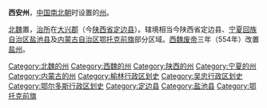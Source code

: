 '''西安州'''，[[中国|中国]][[南北朝|南北朝]]时设置的[[州|州]]。

[[北魏|北魏]]置，[[治所|治所]]在[[大兴郡_(中国)|大兴郡]]（今[[陕西省|陕西省]][[定边县|定边县]]）。辖境相当今陕西省定边县、[[宁夏回族自治区|宁夏回族自治区]][[盐池县|盐池县]]及[[内蒙古自治区|内蒙古自治区]][[鄂托克前旗|鄂托克前旗]]部分区域。[[西魏废帝|西魏废帝]]三年（554年）改置[[盐州|盐州]]。

{{南北朝行政区划小作品}}
[[Category:北魏的州|Category:北魏的州]]
[[Category:西魏的州|Category:西魏的州]]
[[Category:陕西的州|Category:陕西的州]]
[[Category:宁夏的州|Category:宁夏的州]]
[[Category:内蒙古的州|Category:内蒙古的州]]
[[Category:榆林行政区划史|Category:榆林行政区划史]]
[[Category:吴忠行政区划史|Category:吴忠行政区划史]]
[[Category:鄂尔多斯行政区划史|Category:鄂尔多斯行政区划史]]
[[Category:定边县|Category:定边县]]
[[Category:盐池县|Category:盐池县]]
[[Category:鄂托克前旗|Category:鄂托克前旗]]